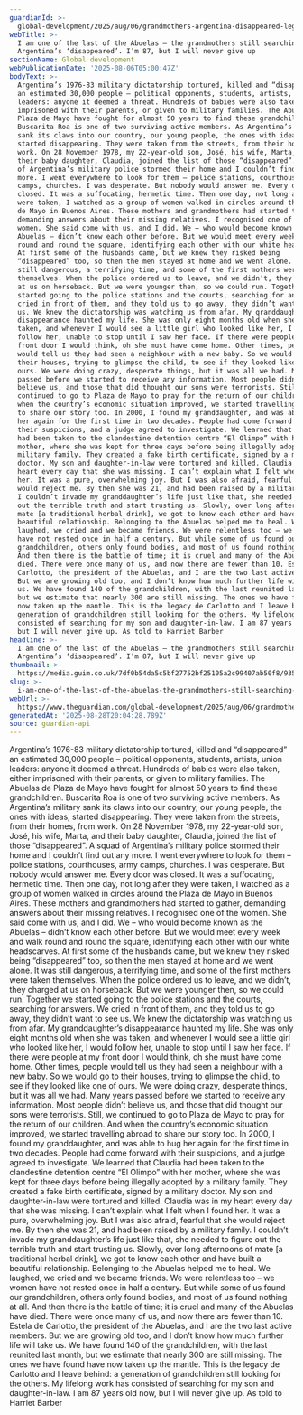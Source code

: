 ```yaml
---
guardianId: >-
  global-development/2025/aug/06/grandmothers-argentina-disappeared-legacy-reunited
webTitle: >-
  I am one of the last of the Abuelas – the grandmothers still searching for
  Argentina’s ‘disappeared’. I’m 87, but I will never give up
sectionName: Global development
webPublicationDate: '2025-08-06T05:00:47Z'
bodyText: >-
  Argentina’s 1976-83 military dictatorship tortured, killed and “disappeared”
  an estimated 30,000 people – political opponents, students, artists, union
  leaders: anyone it deemed a threat. Hundreds of babies were also taken, either
  imprisoned with their parents, or given to military families. The Abuelas de
  Plaza de Mayo have fought for almost 50 years to find these grandchildren.
  Buscarita Roa is one of two surviving active members. As Argentina’s military
  sank its claws into our country, our young people, the ones with ideas,
  started disappearing. They were taken from the streets, from their homes, from
  work. On 28 November 1978, my 22-year-old son, José, his wife, Marta, and
  their baby daughter, Claudia, joined the list of those “disappeared”. A squad
  of Argentina’s military police stormed their home and I couldn’t find out any
  more. I went everywhere to look for them – police stations, courthouses, army
  camps, churches. I was desperate. But nobody would answer me. Every door was
  closed. It was a suffocating, hermetic time. Then one day, not long after they
  were taken, I watched as a group of women walked in circles around the Plaza
  de Mayo in Buenos Aires. These mothers and grandmothers had started to gather,
  demanding answers about their missing relatives. I recognised one of the
  women. She said come with us, and I did. We – who would become known as the
  Abuelas – didn’t know each other before. But we would meet every week and walk
  round and round the square, identifying each other with our white headscarves.
  At first some of the husbands came, but we knew they risked being
  “disappeared” too, so then the men stayed at home and we went alone. It was
  still dangerous, a terrifying time, and some of the first mothers were taken
  themselves. When the police ordered us to leave, and we didn’t, they charged
  at us on horseback. But we were younger then, so we could run. Together we
  started going to the police stations and the courts, searching for answers. We
  cried in front of them, and they told us to go away, they didn’t want to see
  us. We knew the dictatorship was watching us from afar. My granddaughter’s
  disappearance haunted my life. She was only eight months old when she was
  taken, and whenever I would see a little girl who looked like her, I would
  follow her, unable to stop until I saw her face. If there were people at my
  front door I would think, oh she must have come home. Other times, people
  would tell us they had seen a neighbour with a new baby. So we would go to
  their houses, trying to glimpse the child, to see if they looked like one of
  ours. We were doing crazy, desperate things, but it was all we had. Many years
  passed before we started to receive any information. Most people didn’t
  believe us, and those that did thought our sons were terrorists. Still, we
  continued to go to Plaza de Mayo to pray for the return of our children. And
  when the country’s economic situation improved, we started travelling abroad
  to share our story too. In 2000, I found my granddaughter, and was able to hug
  her again for the first time in two decades. People had come forward with
  their suspicions, and a judge agreed to investigate. We learned that Claudia
  had been taken to the clandestine detention centre “El Olimpo” with her
  mother, where she was kept for three days before being illegally adopted by a
  military family. They created a fake birth certificate, signed by a military
  doctor. My son and daughter-in-law were tortured and killed. Claudia was in my
  heart every day that she was missing. I can’t explain what I felt when I found
  her. It was a pure, overwhelming joy. But I was also afraid, fearful that she
  would reject me. By then she was 21, and had been raised by a military family.
  I couldn’t invade my granddaughter’s life just like that, she needed to figure
  out the terrible truth and start trusting us. Slowly, over long afternoons of
  mate [a traditional herbal drink], we got to know each other and have built a
  beautiful relationship. Belonging to the Abuelas helped me to heal. We
  laughed, we cried and we became friends. We were relentless too – we women
  have not rested once in half a century. But while some of us found our
  grandchildren, others only found bodies, and most of us found nothing at all.
  And then there is the battle of time; it is cruel and many of the Abuelas have
  died. There were once many of us, and now there are fewer than 10. Estela de
  Carlotto, the president of the Abuelas, and I are the two last active members.
  But we are growing old too, and I don’t know how much further life will take
  us. We have found 140 of the grandchildren, with the last reunited last month,
  but we estimate that nearly 300 are still missing. The ones we have found have
  now taken up the mantle. This is the legacy de Carlotto and I leave behind: a
  generation of grandchildren still looking for the others. My lifelong work has
  consisted of searching for my son and daughter-in-law. I am 87 years old now,
  but I will never give up. As told to Harriet Barber
headline: >-
  I am one of the last of the Abuelas – the grandmothers still searching for
  Argentina’s ‘disappeared’. I’m 87, but I will never give up
thumbnail: >-
  https://media.guim.co.uk/7df0b54da5c5bf27752bf25105a2c99407ab50f8/935_0_7200_5760/500.jpg
slug: >-
  i-am-one-of-the-last-of-the-abuelas-the-grandmothers-still-searching-for-argentinas-disappeared-im-87-but-i-will-never-give-up
webUrl: >-
  https://www.theguardian.com/global-development/2025/aug/06/grandmothers-argentina-disappeared-legacy-reunited
generatedAt: '2025-08-28T20:04:28.789Z'
source: guardian-api
---
```

Argentina’s 1976-83 military dictatorship tortured, killed and “disappeared” an estimated 30,000 people – political opponents, students, artists, union leaders: anyone it deemed a threat. Hundreds of babies were also taken, either imprisoned with their parents, or given to military families. The Abuelas de Plaza de Mayo have fought for almost 50 years to find these grandchildren. Buscarita Roa is one of two surviving active members. As Argentina’s military sank its claws into our country, our young people, the ones with ideas, started disappearing. They were taken from the streets, from their homes, from work. On 28 November 1978, my 22-year-old son, José, his wife, Marta, and their baby daughter, Claudia, joined the list of those “disappeared”. A squad of Argentina’s military police stormed their home and I couldn’t find out any more. I went everywhere to look for them – police stations, courthouses, army camps, churches. I was desperate. But nobody would answer me. Every door was closed. It was a suffocating, hermetic time. Then one day, not long after they were taken, I watched as a group of women walked in circles around the Plaza de Mayo in Buenos Aires. These mothers and grandmothers had started to gather, demanding answers about their missing relatives. I recognised one of the women. She said come with us, and I did. We – who would become known as the Abuelas – didn’t know each other before. But we would meet every week and walk round and round the square, identifying each other with our white headscarves. At first some of the husbands came, but we knew they risked being “disappeared” too, so then the men stayed at home and we went alone. It was still dangerous, a terrifying time, and some of the first mothers were taken themselves. When the police ordered us to leave, and we didn’t, they charged at us on horseback. But we were younger then, so we could run. Together we started going to the police stations and the courts, searching for answers. We cried in front of them, and they told us to go away, they didn’t want to see us. We knew the dictatorship was watching us from afar. My granddaughter’s disappearance haunted my life. She was only eight months old when she was taken, and whenever I would see a little girl who looked like her, I would follow her, unable to stop until I saw her face. If there were people at my front door I would think, oh she must have come home. Other times, people would tell us they had seen a neighbour with a new baby. So we would go to their houses, trying to glimpse the child, to see if they looked like one of ours. We were doing crazy, desperate things, but it was all we had. Many years passed before we started to receive any information. Most people didn’t believe us, and those that did thought our sons were terrorists. Still, we continued to go to Plaza de Mayo to pray for the return of our children. And when the country’s economic situation improved, we started travelling abroad to share our story too. In 2000, I found my granddaughter, and was able to hug her again for the first time in two decades. People had come forward with their suspicions, and a judge agreed to investigate. We learned that Claudia had been taken to the clandestine detention centre “El Olimpo” with her mother, where she was kept for three days before being illegally adopted by a military family. They created a fake birth certificate, signed by a military doctor. My son and daughter-in-law were tortured and killed. Claudia was in my heart every day that she was missing. I can’t explain what I felt when I found her. It was a pure, overwhelming joy. But I was also afraid, fearful that she would reject me. By then she was 21, and had been raised by a military family. I couldn’t invade my granddaughter’s life just like that, she needed to figure out the terrible truth and start trusting us. Slowly, over long afternoons of mate [a traditional herbal drink], we got to know each other and have built a beautiful relationship. Belonging to the Abuelas helped me to heal. We laughed, we cried and we became friends. We were relentless too – we women have not rested once in half a century. But while some of us found our grandchildren, others only found bodies, and most of us found nothing at all. And then there is the battle of time; it is cruel and many of the Abuelas have died. There were once many of us, and now there are fewer than 10. Estela de Carlotto, the president of the Abuelas, and I are the two last active members. But we are growing old too, and I don’t know how much further life will take us. We have found 140 of the grandchildren, with the last reunited last month, but we estimate that nearly 300 are still missing. The ones we have found have now taken up the mantle. This is the legacy de Carlotto and I leave behind: a generation of grandchildren still looking for the others. My lifelong work has consisted of searching for my son and daughter-in-law. I am 87 years old now, but I will never give up. As told to Harriet Barber
